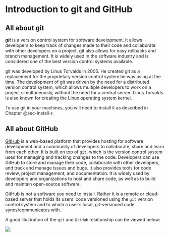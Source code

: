 # Introduction to git and GitHub {#sec-intro-git}

## All about git {#sec-all-about-git}

***git*** is a version control system for software development. It allows developers to keep track of changes made to their code and collaborate with other developers on a project. git also allows for easy rollbacks and branch management. It is widely used in the software industry and is considered one of the best version control systems available.

git was developed by Linus Torvalds in 2005. He created git as a replacement for the proprietary version control system he was using at the time. The development of git was driven by the need for a distributed version control system, which allows multiple developers to work on a project simultaneously, without the need for a central server. Linus Torvalds is also known for creating the Linux operating system kernel.

To use git in your machines, you will need to install it as described in Chapter @sec-install-r.

## All about GitHub {#sec-all-about-github}

[GitHub](https://github.com) is a web-based platform that provides hosting for software development and a community of developers to collaborate, share and learn from each other. It is built on top of `git`, which is the version control system used for managing and tracking changes to the code. Developers can use GitHub to store and manage their code, collaborate with other developers, and track and manage issues and bugs. It also provides tools for code review, project management, and documentation. It is widely used by developers and organizations to host and share code, as well as to build and maintain open-source software.

GitHub is not a software you need to install. Rather it is a remote or cloud-based server that holds its users' code versioned using the `git` version control system and to which a user's local, git-versioned code syncs/communicates with.

A good illustration of the `git` and `GitHub` relationship can be viewed below:

![](images/git_and_github01b.png)

